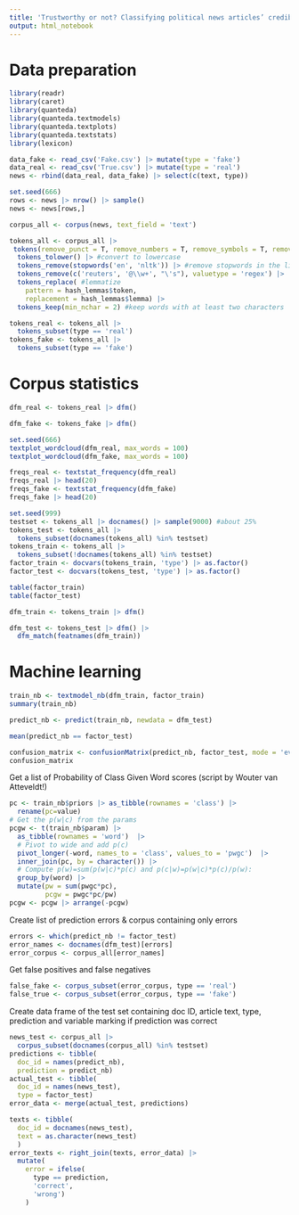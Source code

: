 ---
title: 'Trustworthy or not? Classifying political news articles’ credibility with machine learning'
output: html_notebook
---

# Data preparation
```{r Load packages}
library(readr)
library(caret)
library(quanteda)
library(quanteda.textmodels)
library(quanteda.textplots)
library(quanteda.textstats)
library(lexicon)
```

```{r Read data}
data_fake <- read_csv('Fake.csv') |> mutate(type = 'fake')
data_real <- read_csv('True.csv') |> mutate(type = 'real') 
news <- rbind(data_real, data_fake) |> select(c(text, type))
```

```{r Randomize row order}
set.seed(666)
rows <- news |> nrow() |> sample()
news <- news[rows,]
```

```{r Build corpus}
corpus_all <- corpus(news, text_field = 'text')
```

```{r Preprocess text}
tokens_all <- corpus_all |>
 tokens(remove_punct = T, remove_numbers = T, remove_symbols = T, remove_url = T) |> #remove punctuations, numbers, symbols and URLs
  tokens_tolower() |> #convert to lowercase 
  tokens_remove(stopwords('en', 'nltk')) |> #remove stopwords in the list of Natural Language Toolkit (NLTK)
  tokens_remove(c('reuters', '@\\w+', "\'s"), valuetype = 'regex') |> 
  tokens_replace( #lemmatize
    pattern = hash_lemmas$token, 
    replacement = hash_lemmas$lemma) |>
  tokens_keep(min_nchar = 2) #keep words with at least two characters
``` 

```{r Subset tokens by news type}
tokens_real <- tokens_all |> 
  tokens_subset(type == 'real')
tokens_fake <- tokens_all |> 
  tokens_subset(type == 'fake')
```

# Corpus statistics
```{r Build DTM for credible news}
dfm_real <- tokens_real |> dfm()
```

```{r Build DTM for fake news}
dfm_fake <- tokens_fake |> dfm()
```

```{r Plot wordclouds}
set.seed(666)
textplot_wordcloud(dfm_real, max_words = 100)
textplot_wordcloud(dfm_fake, max_words = 100)
```

```{r Word frequency tables}
freqs_real <- textstat_frequency(dfm_real)
freqs_real |> head(20)
freqs_fake <- textstat_frequency(dfm_fake)
freqs_fake |> head(20)
```

```{r Create testing and training sets}
set.seed(999)
testset <- tokens_all |> docnames() |> sample(9000) #about 25% 
tokens_test <- tokens_all |> 
  tokens_subset(docnames(tokens_all) %in% testset)
tokens_train <- tokens_all |> 
  tokens_subset(!docnames(tokens_all) %in% testset)
factor_train <- docvars(tokens_train, 'type') |> as.factor()
factor_test <- docvars(tokens_test, 'type') |> as.factor()
```

```{r Frequency tables by news type}
table(factor_train)
table(factor_test)
```

```{r Build DTM training set}
dfm_train <- tokens_train |> dfm()
```

```{r Build DTM testing set}
dfm_test <- tokens_test |> dfm() |>
  dfm_match(featnames(dfm_train))
```

# Machine learning
```{r Train Naive Bayes model}
train_nb <- textmodel_nb(dfm_train, factor_train)
summary(train_nb)
```

```{r Test Naive Bayes Model}
predict_nb <- predict(train_nb, newdata = dfm_test)
```

```{r Compute predictive accuracy}
mean(predict_nb == factor_test)
```

```{r Show confusion matrix and statistics}
confusion_matrix <- confusionMatrix(predict_nb, factor_test, mode = 'everything')
confusion_matrix
```

Get a list of Probability of Class Given Word scores (script by Wouter van Atteveldt!)
```{r PCGW score}
pc <- train_nb$priors |> as_tibble(rownames = 'class') |> 
  rename(pc=value)
# Get the p(w|c) from the params
pcgw <- t(train_nb$param) |> 
  as_tibble(rownames = 'word')  |>
  # Pivot to wide and add p(c)
  pivot_longer(-word, names_to = 'class', values_to = 'pwgc')  |>
  inner_join(pc, by = character()) |> 
  # Compute p(w)=sum(p(w|c)*p(c) and p(c|w)=p(w|c)*p(c)/p(w):
  group_by(word) |>
  mutate(pw = sum(pwgc*pc), 
         pcgw = pwgc*pc/pw)
pcgw <- pcgw |> arrange(-pcgw)
```

Create list of prediction errors & corpus containing only errors
```{r Prediction errors}
errors <- which(predict_nb != factor_test)
error_names <- docnames(dfm_test)[errors]
error_corpus <- corpus_all[error_names]
```

Get false positives and false negatives
```{r Type I and II errors}
false_fake <- corpus_subset(error_corpus, type == 'real')
false_true <- corpus_subset(error_corpus, type == 'fake')
```

Create data frame of the test set containing doc ID, article text, type, prediction and variable marking if prediction was correct
```{r}
news_test <- corpus_all |>
  corpus_subset(docnames(corpus_all) %in% testset)
predictions <- tibble(
  doc_id = names(predict_nb), 
  prediction = predict_nb)
actual_test <- tibble(
  doc_id = names(news_test), 
  type = factor_test)
error_data <- merge(actual_test, predictions)
```

```{r}
texts <- tibble(
  doc_id = docnames(news_test), 
  text = as.character(news_test)
  )
error_texts <- right_join(texts, error_data) |> 
  mutate(
    error = ifelse(
      type == prediction, 
      'correct', 
      'wrong')
    )
```


